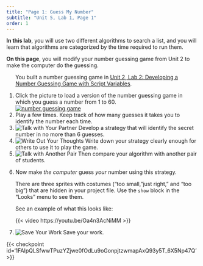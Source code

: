 ```yaml
---
title: "Page 1: Guess My Number"
subtitle: "Unit 5, Lab 1, Page 1"
order: 1
---
```


::: learn
**In this lab**, you will use two different algorithms
to search a list, and you will learn that algorithms are categorized by
the time required to run them.

**On this page**, you will modify your number guessing
game from Unit 2 to make the computer do the guessing.
:::

::: {#first .forYouToDo}
<ol>

::: sidenote
You built a number guessing game in
<a href="/unit-2/lab-1/1-number-guessing-game.html" title="Unit 2, Lab 2: Developing a Number Guessing Game with Script Variables">Unit
2, Lab 2: Developing a Number Guessing Game with Script Variables</a>.
:::

<li>Click the picture to load a version of the number guessing game in
which you guess a number from 1 to 60. <br />
<a class="run" href="/prog/5-algorithms/U5L1-GuessNumber.xml">
<img src="/img/5-algorithms/number-guessing-game.png" title="number guessing game" alt="number guessing game" class="ms-4"/>
</a></li>

<li>Play a few times. Keep track of how many guesses it takes you to
identify the number each time.</li>

<li><img src="/img/icons/talk-with-your-partner-mini.png" title="Talk with Your Partner" alt="Talk with Your Partner" class="inline"/>
Develop a strategy that will identify the secret number in no more than
6 guesses.</li>

<li><img src="/img/icons/write-out-thoughts-mini.png" title="Write Out Your Thoughts" alt="Write Out Your Thoughts" class="inline"/>
Write down your strategy clearly enough for others to use it to play the
game.</li>

<li><img src="/img/icons/talk-with-another-pair-mini.png" title="Talk with Another Pair" alt="Talk with Another Pair" class="inline"/>
Then compare your algorithm with another pair of students.</li>

<li>

Now make <em>the computer</em> guess <em>your</em> number using this
strategy.

::: endnotes
There are three sprites with costumes ("too small,"just right," and "too
big") that are hidden in your project file. Use the `show`
block in the "Looks" menu to see them.

See an example of what this looks like:

{{< video https://youtu.be/Oa4n3AcNiMM >}}
:::

</li>

<li><img src="/img/icons/save-mini.png" title="Save Your Work" alt="Save Your Work" class="inline"/>
Save your work.</li>

</ol>
:::

{{< checkpoint id='1FAIpQLSfwwTPuzYZjwe0fOdLu9oGonpjtzwmapAxQ93y5T_6X5Np47Q' >}}